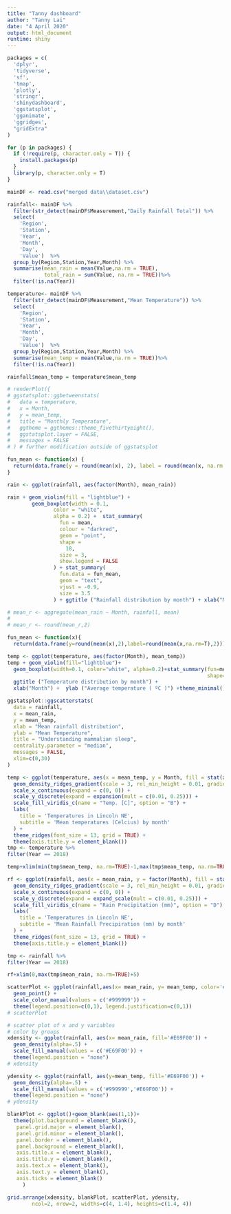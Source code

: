 ```yaml
---
title: "Tanny dashboard"
author: "Tanny Lai"
date: "4 April 2020"
output: html_document
runtime: shiny
---
```


```r
packages = c(
  'dplyr',
  'tidyverse',
  'sf', 
  'tmap',
  'plotly',
  'stringr',
  'shinydashboard',
  'ggstatsplot',
  'gganimate',
  'ggridges',
  "gridExtra"
)

for (p in packages) {
  if (!require(p, character.only = T)) {
    install.packages(p)
  }
  library(p, character.only = T)
}

mainDF <- read.csv("merged data\\dataset.csv")
```

```r
rainfall<- mainDF %>%
  filter(str_detect(mainDF$Measurement,"Daily Rainfall Total")) %>%
  select(
    'Region',
    'Station',
    'Year',
    'Month',
    'Day',
    'Value')  %>%
  group_by(Region,Station,Year,Month) %>%
  summarise(mean_rain = mean(Value,na.rm = TRUE),
            total_rain = sum(Value, na.rm = TRUE))%>%
  filter(!is.na(Year)) 

temperature<- mainDF %>%
  filter(str_detect(mainDF$Measurement,"Mean Temperature")) %>%
  select(
    'Region',
    'Station',
    'Year',
    'Month',
    'Day',
    'Value')  %>%
  group_by(Region,Station,Year,Month) %>%
  summarise(mean_temp = mean(Value,na.rm = TRUE))%>%
  filter(!is.na(Year))

rainfall$mean_temp = temperature$mean_temp
```

```r
# renderPlot({
# ggstatsplot::ggbetweenstats(
#   data = temperature,
#   x = Month,
#   y = mean_temp,
#   title = "Monthly Temperature",
#   ggtheme = ggthemes::theme_fivethirtyeight(),
#   ggstatsplot.layer = FALSE,
#   messages = FALSE
# ) # further modification outside of ggstatsplot

```


```r
fun_mean <- function(x) {
  return(data.frame(y = round(mean(x), 2), label = round(mean(x, na.rm = T), 2)))
}

rain <- ggplot(rainfall, aes(factor(Month), mean_rain))

rain + geom_violin(fill = "lightblue") +
        geom_boxplot(width = 0.1,
               color = "white",
               alpha = 0.2) +  stat_summary(
                 fun = mean,
                 colour = "darkred",
                 geom = "point",
                 shape =
                   18,
                 size = 3,
                 show.legend = FALSE
               ) + stat_summary(
                 fun.data = fun_mean,
                 geom = "text",
                 vjust = -0.9,
                 size = 3.5
               ) + ggtitle ("Rainfall distribution by month") + xlab("Month") + ylab("Average Rainfall ( mm )")
```


```r
# mean_r <- aggregate(mean_rain ~ Month, rainfall, mean)
# 
# mean_r <- round(mean_r,2)

fun_mean <- function(x){
  return(data.frame(y=round(mean(x),2),label=round(mean(x,na.rm=T),2)))}

temp <- ggplot(temperature, aes(factor(Month), mean_temp))
temp + geom_violin(fill="lightblue")+
  geom_boxplot(width=0.1, color="white", alpha=0.2)+stat_summary(fun=mean, colour="darkred", geom="point",
                                                                 shape=18, size=3,show.legend = FALSE)+stat_summary(fun.data = fun_mean, geom="text", vjust=-0.9, size=3.5)+
  ggtitle ("Temperature distribution by month") +
  xlab("Month") +  ylab ("Average temperature ( ºC )") +theme_minimal()
```

```r
ggstatsplot::ggscatterstats(
  data = rainfall,
  x = mean_rain,
  y = mean_temp,
  xlab = "Mean rainfall distribution",
  ylab = "Mean Temperature",
  title = "Understanding mammalian sleep",
  centrality.parameter = "median",
  messages = FALSE,
  xlim=c(0,30)
)
```

```r
temp <- ggplot(temperature, aes(x = mean_temp, y = Month, fill = stat(x))) +
  geom_density_ridges_gradient(scale = 3, rel_min_height = 0.01, gradient_lwd = 1.) +
  scale_x_continuous(expand = c(0, 0)) +
  scale_y_discrete(expand = expansion(mult = c(0.01, 0.25))) +
  scale_fill_viridis_c(name = "Temp. [C]", option = "B") +
  labs(
    title = 'Temperatures in Lincoln NE',
    subtitle = 'Mean temperatures (Celcius) by month'
  ) +
  theme_ridges(font_size = 13, grid = TRUE) + 
  theme(axis.title.y = element_blank())
tmp <- temperature %>% 
filter(Year == 2018)

temp+xlim(min(tmp$mean_temp, na.rm=TRUE)-1,max(tmp$mean_temp, na.rm=TRUE)+1)
```

```r
rf <- ggplot(rainfall, aes(x = mean_rain, y = factor(Month), fill = stat(x))) +
  geom_density_ridges_gradient(scale = 3, rel_min_height = 0.01, gradient_lwd = 1.) +
  scale_x_continuous(expand = c(0, 0)) +
  scale_y_discrete(expand = expand_scale(mult = c(0.01, 0.25))) +
  scale_fill_viridis_c(name = "Rain Precipitation (mm)", option = "D") +
  labs(
    title = 'Temperatures in Lincoln NE',
    subtitle = 'Mean Rainfall Precipiration (mm) by month'
  ) +
  theme_ridges(font_size = 13, grid = TRUE) + 
  theme(axis.title.y = element_blank())

tmp <- rainfall %>% 
filter(Year == 2018)

rf+xlim(0,max(tmp$mean_rain, na.rm=TRUE)+5)

```

```r
scatterPlot <- ggplot(rainfall,aes(x= mean_rain, y= mean_temp, color='#E69F00')) + 
  geom_point() + 
  scale_color_manual(values = c('#999999')) + 
  theme(legend.position=c(0,1), legend.justification=c(0,1))
# scatterPlot

# scatter plot of x and y variables
# color by groups
xdensity <- ggplot(rainfall, aes(x= mean_rain, fill='#E69F00')) + 
  geom_density(alpha=.5) + 
  scale_fill_manual(values = c('#E69F00')) + 
  theme(legend.position = "none")
# xdensity

ydensity <- ggplot(rainfall, aes(y=mean_temp, fill='#E69F00')) + 
  geom_density(alpha=.5) + 
  scale_fill_manual(values = c('#999999','#E69F00')) + 
  theme(legend.position = "none")
# ydensity

blankPlot <- ggplot()+geom_blank(aes(1,1))+
  theme(plot.background = element_blank(), 
   panel.grid.major = element_blank(),
   panel.grid.minor = element_blank(), 
   panel.border = element_blank(),
   panel.background = element_blank(),
   axis.title.x = element_blank(),
   axis.title.y = element_blank(),
   axis.text.x = element_blank(), 
   axis.text.y = element_blank(),
   axis.ticks = element_blank()
     )

grid.arrange(xdensity, blankPlot, scatterPlot, ydensity, 
        ncol=2, nrow=2, widths=c(4, 1.4), heights=c(1.4, 4))
```


